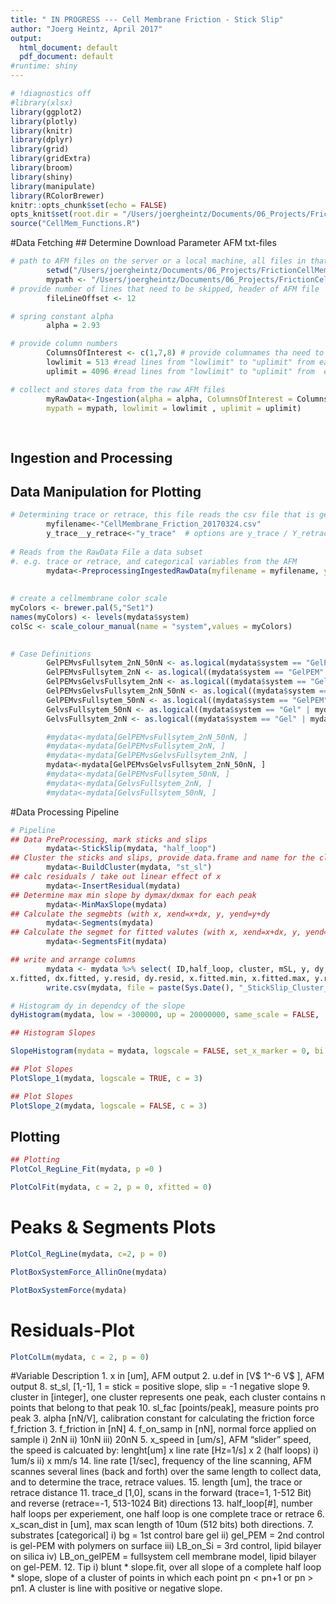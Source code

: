 ```yaml
---
title: " IN PROGRESS --- Cell Membrane Friction - Stick Slip"
author: "Joerg Heintz, April 2017"
output:
  html_document: default
  pdf_document: default
#runtime: shiny
---
```


```r
# !diagnostics off
#library(xlsx)
library(ggplot2)
library(plotly)
library(knitr)
library(dplyr)
library(grid)
library(gridExtra)
library(broom)
library(shiny)
library(manipulate)
library(RColorBrewer)
knitr::opts_chunk$set(echo = FALSE)
opts_knit$set(root.dir = "/Users/joergheintz/Documents/06_Projects/FrictionCellMembranes")
source("CellMem_Functions.R")
```

#Data Fetching 
## Determine Download Parameter AFM txt-files
```r
# path to AFM files on the server or a local machine, all files in that folder will be read
        setwd("/Users/joergheintz/Documents/06_Projects/FrictionCellMembranes")
        mypath <- "/Users/joergheintz/Documents/06_Projects/FrictionCellMembranes/02_Data"  
# provide number of lines that need to be skipped, header of AFM file
        fileLineOffset <- 12 

# spring constant alpha
        alpha = 2.93

# provide column numbers
        ColumnsOfInterest <- c(1,7,8) # provide columnames tha need to be read in. predefined is x, y-trace, y-retrace
        lowlimit = 513 #read lines from "lowlimit" to "uplimit" from each AFT txt file
        uplimit = 4096 #read lines from "lowlimit" to "uplimit" from  each AFT txt file

# collect and stores data from the raw AFM files 
        myRawData<-Ingestion(alpha = alpha, ColumnsOfInterest = ColumnsOfInterest, fileLineOffset = fileLineOffset,
        mypath = mypath, lowlimit = lowlimit , uplimit = uplimit)
        
        
```


## Ingestion and Processing

## Data Manipulation for Plotting
```r
# Determining trace or retrace, this file reads the csv file that is generated in the "Ingestion" function
        myfilename<-"CellMembrane_Friction_20170324.csv"
        y_trace__y_retrace<-"y_trace"  # options are y_trace / Y_retrace
      
# Reads from the RawData File a data subset
#. e.g. trace or retrace, and categorical variables from the AFM
        mydata<-PreprocessingIngestedRawData(myfilename = myfilename, y_trace__y_retrace = y_trace__y_retrace)
        
        
# create a cellmembrane color scale
myColors <- brewer.pal(5,"Set1")
names(myColors) <- levels(mydata$system)
colSc <- scale_colour_manual(name = "system",values = myColors)

        
# Case Definitions
        GelPEMvsFullsytem_2nN_50nN <- as.logical(mydata$system == "GelPEM" | mydata$system == "FullSystem")
        GelPEMvsFullsytem_2nN <- as.logical((mydata$system == "GelPEM" | mydata$system == "FullSystem") & mydata$f_on_samp == "2nN")
        GelPEMvsGelvsFullsytem_2nN <- as.logical((mydata$system == "GelPEM" | mydata$system == "FullSystem" | mydata$system == "Gel") &  mydata$f_on_samp == "2nN")
        GelPEMvsGelvsFullsytem_2nN_50nN <- as.logical((mydata$system == "GelPEM" | mydata$system == "FullSystem" | mydata$system == "Gel"))
        GelPEMvsFullsytem_50nN <- as.logical((mydata$system == "GelPEM" | mydata$system == "FullSystem") & mydata$f_on_samp == "50nN")
        GelvsFullsytem_50nN <- as.logical((mydata$system == "Gel" | mydata$system == "FullSystem") & mydata$f_on_samp == "50nN")
        GelvsFullsytem_2nN <- as.logical((mydata$system == "Gel" | mydata$system == "FullSystem") & mydata$f_on_samp == "2nN")

        #mydata<-mydata[GelPEMvsFullsytem_2nN_50nN, ]
        #mydata<-mydata[GelPEMvsFullsytem_2nN, ]
        #mydata<-mydata[GelPEMvsGelvsFullsytem_2nN, ]
        mydata<-mydata[GelPEMvsGelvsFullsytem_2nN_50nN, ]
        #mydata<-mydata[GelPEMvsFullsytem_50nN, ]
        #mydata<-mydata[GelvsFullsytem_2nN, ]
        #mydata<-mydata[GelvsFullsytem_50nN, ]
```


#Data Processing Pipeline
```r
# Pipeline
## Data PreProcessing, mark sticks and slips
        mydata<-StickSlip(mydata, "half_loop")
## Cluster the sticks and slips, provide data.frame and name for the cluster variable
        mydata<-BuildCluster(mydata, "st_sl")
## calc residuals / take out linear effect of x
        mydata<-InsertResidual(mydata)
## Determine max min slope by dymax/dxmax for each peak
        mydata<-MinMaxSlope(mydata)
## Calculate the segmebts (with x, xend=x+dx, y, yend=y+dy 
        mydata<-Segments(mydata)
## Calculate the segmet for fitted valutes (with x, xend=x+dx, y, yend=y+dy 
        mydata<-SegmentsFit(mydata)

## write and arrange columns
        mydata <- mydata %>% select( ID,half_loop, cluster, mSL, y, dy, dymax, x, dx, dxmax,  reg.slope, reg.intercept,
x.fitted, dx.fitted, y.resid, dy.resid, x.fitted.min, x.fitted.max, y.resid.min, y.resid.max, dx.fitted.max, dy.resid.max, slope.fit, alpha, slope,  st_sl, xmin:ymax, f_on_samp, system, trace_d,  line_rate, length, tip, date)
        write.csv(mydata, file = paste(Sys.Date(), "_StickSlip_Cluster_Slope_Segments_", myfilename), row.names = FALSE )

```

```r
# Histogram dy in dependcy of the slope
dyHistogram(mydata, low = -300000, up = 20000000, same_scale = FALSE,  bi =1000, set_x_marker = 0)
```


```r
## Histogram Slopes

SlopeHistogram(mydata = mydata, logscale = FALSE, set_x_marker = 0, bi = 500, low = -2000000, up = 2000000, pr = 0, w = 3, h = 1)
```


```r
## Plot Slopes
PlotSlope_1(mydata, logscale = TRUE, c = 3)
```


```r
## Plot Slopes
PlotSlope_2(mydata, logscale = FALSE, c = 3)
```


## Plotting
```r
## Plotting
PlotCol_RegLine_Fit(mydata, p =0 )
```


```r
PlotColFit(mydata, c = 2, p = 0, xfitted = 0)
```

# Peaks & Segments Plots
```r
PlotCol_RegLine(mydata, c=2, p = 0)
```


```r
PlotBoxSystemForce_AllinOne(mydata)
```


```r
PlotBoxSystemForce(mydata)
```

# Residuals-Plot
```r
PlotColLm(mydata, c = 2, p = 0)
```



#Variable Description
1. x in [um], AFM output
2. u.def in [V$ 1\times10^-6 V$ ], AFM output
8. st_sl, [1,-1], 1 = stick = positive slope, slip = -1 negative slope
9. cluster in [integer], one cluster represents one peak, each cluster contains n points that belong to that peak
10. sl_fac [points/peak], measure points pro peak 
3. alpha [nN/V], calibration constant for calculating the friction force f_friction
3. f_friction in [nN]
4. f_on_samp in [nN], normal force applied on sample
    i) 2nN
    ii) 10nN
    iii) 20nN
5. x_speed in [um/s], AFM "slider" speed, the speed is calcuated by: lenght[um] x line rate [Hz=1/s] x 2 (half loops)
    i) 1um/s
    ii) x mm/s
14. line rate [1/sec], frequency of the line scanning, AFM scannes several lines (back and forth) over the same length to collect data, and to determine the trace, retrace values. 
15. length [um], the trace or retrace distance
11. trace_d [1,0], scans in the forward (trace=1, 1-512 Bit) and reverse (retrace=-1, 513-1024 Bit) directions
13. half_loop[#], number half loops per experiement, one half loop is one complete trace or retrace
6. x_scan_dist in [um], max scan length of 10um (512 bits) both directions. 
7. substrates [categorical]
    i) bg = 1st control bare gel
    ii) gel_PEM = 2nd control is gel-PEM with polymers on surface
    iii) LB_on_Si = 3rd control, lipid bilayer on silica
    iv) LB_on_gelPEM = fullsystem cell membrane model, lipid bilayer on gel-PEM. 
12. Tip
    i) blunt
* slope.fit, over all slope of a complete half loop 
* slope, slope of a cluster of points in which each point  pn < pn+1 or pn > pn1. A cluster is line with positive or negative slope. 








